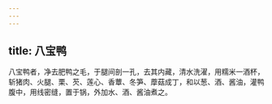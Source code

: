 ```yaml
---
---
---
```

title: 八宝鸭
---



八宝鸭者，净去肥鸭之毛，于腿间剖一孔，去其内藏，清水洗濯，用糯米一酒杯，斩猪肉、火腿、栗、芡、莲心、香蕈、冬笋、藦菇成丁，和以葱、酒、酱油，灌鸭腹中，用线密缝，置于锅，外加水、酒、酱油煮之。